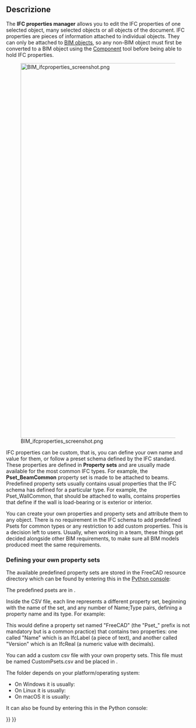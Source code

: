 <languages/>

{{Docnav
|[[BIM_IfcQuantities|IfcQuantities]]
|[[BIM_Classification|Classification]]
|[[BIM_Workbench|BIM]]
|IconL=BIM_IfcQuantities.svg
|IconR=BIM_Classification.svg
|IconC=Workbench_BIM.svg
}}

<div class="mw-translate-fuzzy">
{{GuiCommandAddon/it
|Name=BIM IfcProperties
|Name/it=Gestione delle proprietà IFC
|Workbenches=[[Image:IFC.svg|16px]] [[BIM Workbench/it|BIM]]
|Addon=BIM
|MenuLocation=Gestione → Gestione delle proprietà IFC
|SeeAlso=[[BIM IfcElements/it|Gestione elementi IFC]],[[BIM IfcQuantities/it|Gestione delle quantità IFC]]
}}
</div>

<span id="Description"></span>
==Descrizione==

The '''IFC properties manager''' allows you to edit the IFC properties of one selected object, many selected objects or all objects of the document. IFC properties are pieces of information attached to individual objects. They can only be attached to [[BIM_Workbench|BIM objects]], so any non-BIM object must first be converted to a BIM object using the [[Arch_Component|Component]] tool before being able to hold IFC properties.

<div class="mw-translate-fuzzy">
[[Image:BIM ifcproperties screenshot.png|1024px]]
</div>

IFC properties can be custom, that is, you can define your own name and value for them, or follow a preset schema defined by the IFC standard. These properties are defined in '''Property sets''' and are usually made available for the most common IFC types. For example, the '''Pset_BeamCommon''' property set is made to be attached to beams. Predefined property sets usually contains usual properties that the IFC schema has defined for a particular type. For example, the Pset_WallCommon, that should be attached to walls, contains properties that define if the wall is load-bearing or is exterior or interior.

You can create your own properties and property sets and attribute them to any object. There is no requirement in the IFC schema to add predefined Psets for common types or any restriction to add custom properties. This is a decision left to users. Usually, when working in a team, these things get decided alongside other BIM requirements, to make sure all BIM models produced meet the same requirements.

=== Defining your own property sets ===

The available predefined property sets are stored in the FreeCAD resource directory which can be found by entering this in the [[Python_console|Python console]]:

{{Code|code=
FreeCAD.getResourceDir()
}}

The predefined psets are in {{FileName|/Mod/BIM/Presets/pset_definitions.csv}}.

Inside the CSV file, each line represents a different property set, beginning with the name of the set, and any number of Name;Type pairs, defining a property name and its type. For example:

{{Code|lang=text|code=
Pset_FreeCAD;Name;IfcLabel;Version;IfcReal
}}

This would define a property set named "FreeCAD" (the "Pset_" prefix is not mandatory but is a common practice) that contains two properties: one called "Name" which is an IfcLabel (a piece of text), and another called "Version" which is an IfcReal (a numeric value with decimals).

You can add a custom csv file with your own property sets. This file must be named CustomPsets.csv and be placed in {{FileName|$USERAPPDATA/BIM}}.

The {{FileName|$USERAPPDATA}} folder depends on your platform/operating system:
* On Windows it is usually: {{FileName|%APPDATA%/FreeCAD}}
* On Linux it is usually: {{FileName|$HOME/.FreeCAD}}
* On macOS it is usually: {{FileName|$HOME/Library/Preferences/FreeCAD}}

It can also be found by entering this in the Python console:

{{Code|code=
FreeCAD.getUserAppDataDir()
}}


{{Docnav
|[[BIM_IfcQuantities|IfcQuantities]]
|[[BIM_Classification|Classification]]
|[[BIM_Workbench|BIM]]
|IconL=BIM_IfcQuantities.svg
|IconR=BIM_Classification.svg
|IconC=Workbench_BIM.svg
}}

{{BIM_Tools_navi{{#translation:}}}}
{{Userdocnavi{{#translation:}}}}